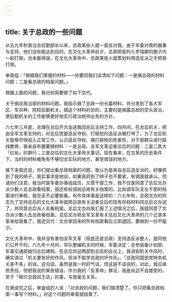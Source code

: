 ```yaml
---
---
---
```

title: 关于总政的一些问题
---




从五九年秋我当总后勤部长以来，总政某些人就一直反对我。由于军委对我的器重与支持，他们没有能达到目的。在文化大革命前夕，总政把我列入罗瑞卿的圈子内一起打倒，也未能得逞。在文化大革命中，总政某些人就策划利用造反派之手把我打倒。

审查组：「根据我们掌握的材料——你要同我们谈清如下问题：一是搞总政的材料问题；二是看总政的档案问题。」

根据上面的问题，我分别简要做了如下交代。

关于搞总政治部的材料问题。我指示搞了总政一份长篇材料，并分发到了各大军区、军兵种、院校后勤机关。搞这个材料的目的，主要的是揭露总政的空头政治，使后勤机关的工作能够更好地实行政治统帅业务的方针。

六七年三月底，总理在总后开大会送我回总后主持工作，四月间，在总后机关，把由全军文革支持的，对总后党委造反夺权、打砸抢的造反派被打垮了。为了总后机关能够尽快投入正常工作，认识造反夺权、搞打砸抢的危害性，对于部群众进行路线教育，我亲自布置要搞材料：一是总政、全军文革迫害总后的问题：二是二医大「红纵」的罪行；三是总后的文化大革命大事记。现在看来，在文革的历史条件下，当时的材料难免有不够切合实际的地方，甚至错误的地方。

接下来我还说，你们提出看总政档案的问题，我认为是来自总后造反派的，好像抓到了我的辫子。我实事求是地说，如果真抓到了辫子也不要紧，有错我就承认。但请你们注意，我当时是军委办事组成员，又管干部工作，我不仅是同意了总后文办派少数人去总政看档案，我还有权调阅总政有关档案的，比如调军队支左干部的档案进行审核，我完全不必要偷看。有件具体事是这样的：六七年秋，总政文办的同志为了支持总后的文化大革命就把总政有关迫害总后的现有存档材料同总后文办说了，并同意总后派人去看档案。总后文办向我汇报了上述情况之后，我就同意了文办派少数人去总政看档案。总后文办把全军文革有关总后文化大革命的几个记录本拿来给我看了，我还交代：文办拿回来的所有档案看后立即退回，要做到一份不能少。

文化大革命中，我并没有害怕全军文革（班底还是总政）支持造反派整人，是同他们公开干的。六九年十月间，军队整编机关的时候，军委决定：总参装备计划部、军事交通部拨归总后建制。在总后欢迎两部到总后的会议上，我讲到机关作风时，确实讲过「机关要有好的作风，但决不能学总政的坏作风」，「总政同国民党特务机关差不多」的话。这句话，虽然是我一时的气话，但这是不该说的，对此，我应承担责任。但把我说的某些错话，作为我的「反革命」罪证，我是永远不会接受的。至于「砸烂总政阎王店」的事，与我毫无关系。

在我说完之后，审査组的人说：「对总政的问题，我们搞清楚了。你只把看总政档案一事写个材料。」对这个问题的审查就结束了。